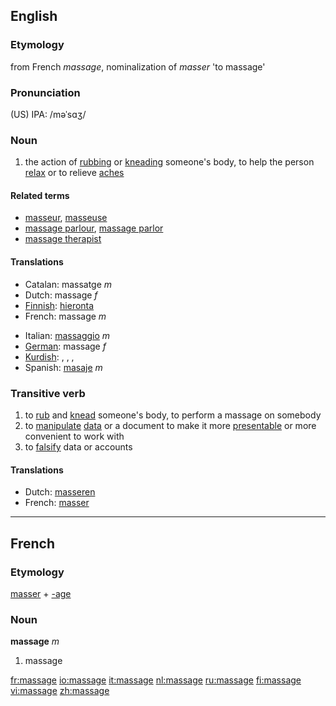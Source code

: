==English==
===Etymology===
from French ''massage'', nominalization of ''masser'' 'to massage'
===Pronunciation===
(US) IPA: /məˈsɑʒ/
===Noun===
{{wikipedia}}
{{en-noun}}
#the action of [[rub]]bing or [[knead]]ing someone's body, to help the person [[relax]] or to relieve [[ache]]s

====Related terms====
*[[masseur]], [[masseuse]]
*[[massage parlour]], [[massage parlor]]
*[[massage therapist]]

====Translations====
{{top}}
*Catalan: massatge ''m''
*Dutch: massage ''f''
*[[Finnish]]: [[hieronta]]
*French: massage ''m''
{{mid}}
*Italian: [[massaggio]] ''m''
*[[German]]: massage ''f''
*[[Kurdish]]: {{trad|ku|gemirandin}} {{f}}, {{trad|ku|perixandin}} {{f}}, {{trad|ku|mistdan}} {{f}}, {{trad|ku|masaj}} {{f}}
*Spanish: [[masaje]] ''m''
{{bottom}}

===Transitive verb===
{{en-verb|massag|ing}}

#to [[rub]] and [[knead]] someone's body, to perform a massage on somebody
#to [[manipulate]] [[data]] or a document to make it more [[presentable]] or more convenient to work with
#to [[falsify]] data or accounts

====Translations====
*Dutch: [[masseren]]
*French: [[masser]]

----
==French==
===Etymology===
[[masser]] + [[-age]]

===Noun===
'''massage''' ''m''

# massage

[[fr:massage]]
[[io:massage]]
[[it:massage]]
[[nl:massage]]
[[ru:massage]]
[[fi:massage]]
[[vi:massage]]
[[zh:massage]]